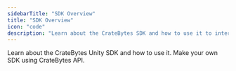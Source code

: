 ```yaml
---
sidebarTitle: "SDK Overview"
title: "SDK Overview"
icon: "code"
description: "Learn about the CrateBytes SDK and how to use it to interact with the CrateBytes API."
---
```


<CardGroup cols={2}>
    <Card title="Unity SDK" icon="Unity" href="unity">
        Learn about the CrateBytes Unity SDK and how to use it.
    </Card>
    <Card title="Custom" icon="code" href="/api-refernce/overview">
        Make your own SDK using CrateBytes API.
    </Card>
</CardGroup>
